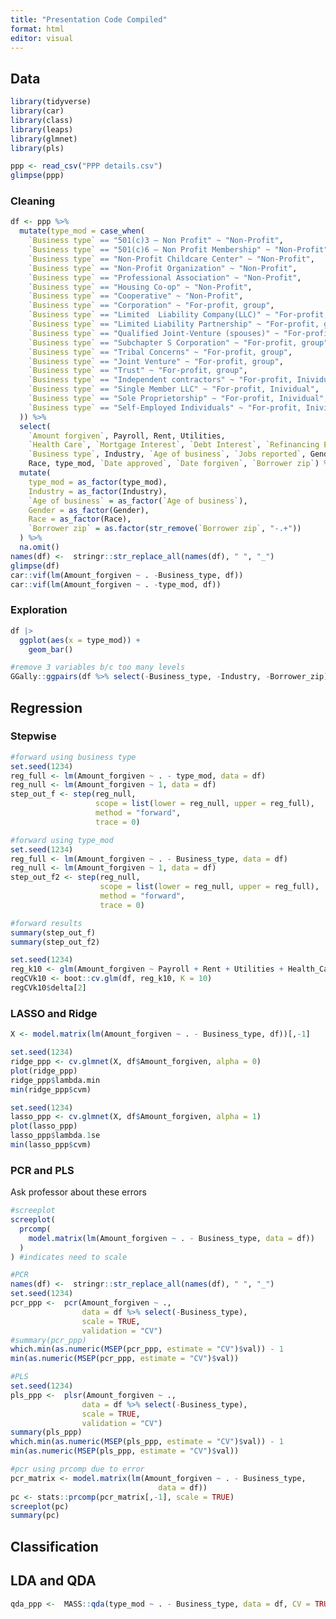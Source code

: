 ```yaml
---
title: "Presentation Code Compiled"
format: html
editor: visual
---
```


## Data

```r
library(tidyverse)
library(car)
library(class)
library(leaps)
library(glmnet)
library(pls)
```

```r
ppp <- read_csv("PPP details.csv")
glimpse(ppp)
```

### Cleaning

```r
df <- ppp %>%
  mutate(type_mod = case_when(
    `Business type` == "501(c)3 – Non Profit" ~ "Non-Profit",
    `Business type` == "501(c)6 – Non Profit Membership" ~ "Non-Profit",
    `Business type` == "Non-Profit Childcare Center" ~ "Non-Profit",
    `Business type` == "Non-Profit Organization" ~ "Non-Profit",
    `Business type` == "Professional Association" ~ "Non-Profit",
    `Business type` == "Housing Co-op" ~ "Non-Profit",
    `Business type` == "Cooperative" ~ "Non-Profit",
    `Business type` == "Corporation" ~ "For-profit, group",
    `Business type` == "Limited  Liability Company(LLC)" ~ "For-profit, group",
    `Business type` == "Limited Liability Partnership" ~ "For-profit, group",
    `Business type` == "Qualified Joint-Venture (spouses)" ~ "For-profit, group",
    `Business type` == "Subchapter S Corporation" ~ "For-profit, group",
    `Business type` == "Tribal Concerns" ~ "For-profit, group",
    `Business type` == "Joint Venture" ~ "For-profit, group",
    `Business type` == "Trust" ~ "For-profit, group",
    `Business type` == "Independent contractors" ~ "For-profit, Inividual",
    `Business type` == "Single Member LLC" ~ "For-profit, Inividual",
    `Business type` == "Sole Proprietorship" ~ "For-profit, Inividual",
    `Business type` == "Self-Employed Individuals" ~ "For-profit, Inividual"
  )) %>%
  select(
    `Amount forgiven`, Payroll, Rent, Utilities,
    `Health Care`, `Mortgage Interest`, `Debt Interest`, `Refinancing EIDL`,
    `Business type`, Industry, `Age of business`, `Jobs reported`, Gender,
    Race, type_mod, `Date approved`, `Date forgiven`, `Borrower zip`) %>%
  mutate(
    type_mod = as_factor(type_mod),
    Industry = as_factor(Industry),
    `Age of business` = as_factor(`Age of business`),
    Gender = as_factor(Gender),
    Race = as_factor(Race),
    `Borrower zip` = as.factor(str_remove(`Borrower zip`, "-.+"))
  ) %>%
  na.omit()
names(df) <-  stringr::str_replace_all(names(df), " ", "_")
glimpse(df)
car::vif(lm(Amount_forgiven ~ . -Business_type, df))
car::vif(lm(Amount_forgiven ~ . -type_mod, df))
```

### Exploration

```r
df |>
  ggplot(aes(x = type_mod)) +
    geom_bar()

#remove 3 variables b/c too many levels
GGally::ggpairs(df %>% select(-Business_type, -Industry, -Borrower_zip))
```

## Regression

### Stepwise

```r
#forward using business type
set.seed(1234)
reg_full <- lm(Amount_forgiven ~ . - type_mod, data = df)
reg_null <- lm(Amount_forgiven ~ 1, data = df)
step_out_f <- step(reg_null, 
                   scope = list(lower = reg_null, upper = reg_full),
                   method = "forward",
                   trace = 0)

#forward using type_mod
set.seed(1234)
reg_full <- lm(Amount_forgiven ~ . - Business_type, data = df)
reg_null <- lm(Amount_forgiven ~ 1, data = df)
step_out_f2 <- step(reg_null, 
                    scope = list(lower = reg_null, upper = reg_full),
                    method = "forward",
                    trace = 0)

#forward results
summary(step_out_f)
summary(step_out_f2)
```

```r

set.seed(1234)
reg_k10 <- glm(Amount_forgiven ~ Payroll + Rent + Utilities + Health_Care + Debt_Interest + Mortgage_Interest + Jobs_reported + type_mod + Date_forgiven + Date_approved, data = df)
regCVk10 <- boot::cv.glm(df, reg_k10, K = 10)
regCVk10$delta[2]
```

### LASSO and Ridge

```r
X <- model.matrix(lm(Amount_forgiven ~ . - Business_type, df))[,-1]

set.seed(1234)
ridge_ppp <- cv.glmnet(X, df$Amount_forgiven, alpha = 0)
plot(ridge_ppp)
ridge_ppp$lambda.min
min(ridge_ppp$cvm)
```

```r
set.seed(1234)
lasso_ppp <- cv.glmnet(X, df$Amount_forgiven, alpha = 1)
plot(lasso_ppp)
lasso_ppp$lambda.1se
min(lasso_ppp$cvm)
```

### PCR and PLS

Ask professor about these errors

```r
#screeplot
screeplot(
  prcomp(
    model.matrix(lm(Amount_forgiven ~ . - Business_type, data = df))
  )
) #indicates need to scale

#PCR
names(df) <-  stringr::str_replace_all(names(df), " ", "_")
set.seed(1234)
pcr_ppp <-  pcr(Amount_forgiven ~ ., 
                data = df %>% select(-Business_type), 
                scale = TRUE,
                validation = "CV")
#summary(pcr_ppp)
which.min(as.numeric(MSEP(pcr_ppp, estimate = "CV")$val)) - 1
min(as.numeric(MSEP(pcr_ppp, estimate = "CV")$val))

#PLS
set.seed(1234)
pls_ppp <-  plsr(Amount_forgiven ~ ., 
                data = df %>% select(-Business_type),
                scale = TRUE,
                validation = "CV")
summary(pls_ppp)
which.min(as.numeric(MSEP(pls_ppp, estimate = "CV")$val)) - 1
min(as.numeric(MSEP(pls_ppp, estimate = "CV")$val))
```

```r
#pcr using prcomp due to error
pcr_matrix <- model.matrix(lm(Amount_forgiven ~ . - Business_type, 
                                 data = df))
pc <- stats::prcomp(pcr_matrix[,-1], scale = TRUE)
screeplot(pc)
summary(pc)
```

## Classification

## LDA and QDA

```r
qda_ppp <-  MASS::qda(type_mod ~ . - Business_type, data = df, CV = TRUE)
```
